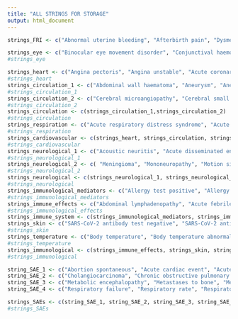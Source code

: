 ```yaml
---
title: "ALL STRINGS FOR STORAGE"
output: html_document
---
```


```r
strings_FRI <- c("Abnormal uterine bleeding", "Afterbirth pain", "Dysmenorrhoea", "Female reproductive tract disorder", "Female sex hormone level", "Female reproductive tract disorder", "Alpha 1 foetoprotein abnormal", "Heavy menstrual bleeding", "Intermenstrual bleeding", "Intra-uterine contraceptive device removal", "Menstrual disorder", "Menstruation delayed", "Menstruation irregular", "Premenstrual syndrome", "Abortion spontaneous", "Abortion spontaneous incomplete", "Uterine leiomyoma", "Uterine haemorrhage", "Uterine spasm", "Bradycardia foetal", "Biopsy foetal", "Bradycardia foetal", "Foetal cystic hygroma", "Foetal death", "Foetal exposure during pregnancy", "Foetal heart rate abnormal", "Foetal hypokinesia", "Foetal non-stress test abnormal", "Female sex hormone level", "Amenorrhoea", "Hypomenorrhoea", "Menopause", "Menorrhagia", "Oligomenorrhoea", "Polymenorrhoea", "Postmenopausal haemorrhage", "Postmenopause", "Vaginal discharge", "Vaginal disorder", "Vaginal erosion", "Vaginal haemorrhage", "Vaginal lesion", "Vaginal infection", "Vulvovaginal mycotic infection", "Vulval ulceration", "Vulval abscess", "Vulva cyst", "Cervix inflammation", "Adenocarcinoma of the cervix", "Cervix carcinoma", "Amniorrhoea", "Amniotic cavity infection", "Amniotic membrane rupture test positive", "Amniotic fluid index decreased")
```
```r
strings_eye <- c("Binocular eye movement disorder", "Conjunctival haemorrhage", "Conjunctival hyperaemia", "Conjunctivitis", "Conjunctivitis allergic", "Eye contusion", "Eye discharge", "Eye disorder", "Eye haemorrhage", "Eye infection", "Eye inflammation", "Eye irritation", "Eye movement disorder", "Eye pain", "Eye paraesthesia", "Eye pruritus", "Eye swelling", "Eyelid contusion", "Eyelid disorder", "Eyelid function disorder", "Eyelid irritation", "Eyelid mrgin crusting", "Eyelid oedema", "Eyelid ptosis", "Eyelid rash", "Eyelid sensory disorder", "Eyelids pruritis", "Nystagmus", "Ocular discomfort", "Ocular hyperaemia", "Ophthalmic herpes simplex", "Ophthalmological examination", "Ophthalmological examination abnormal", "Ocular icterus", "Pupil fixed", "Retinal haemorrhage", "Retinal vein occlusion", "Scleral disorder", "Scleritis", "Swelling of eyelid", "Vision blurred", "Visual acuity reduced", "Visual field defect", "Visual impairment", "Visual tracking test abnormal", "Vitreous detachment", "Vitreous floaters", "Uveitis")
#strings_eye
```
```r
strings_heart <- c("Angina pectoris", "Angina unstable", "Acute coronary syndrome", "Angioedema", "Angiogram abnormal", "Angiopathy", "Angiplasty", "Aortic arteriosclerosis", "Aortic valve calcification", "Aortic valve incompetence", "Arrhythmia", "Atelectasis", "Atrial tachycardia", "Arteriogram carotid abnormal", "Arteriogram coronary abnormal", "Arteriospasm coronary", "Arteriovenous fistula aneurysm", "Atrial enlargement", "Atrial flutter", "Atrial tachycardia", "Cardiac ablation", "Cardiac arrest", "Cardiac discomfort", "Cardiac disorder", "Cardiac failure chronic", "Cardiac failure congestive", "Cardiac flutter", "Cardiac monitoring abnormal", "Cardiac murmur", "Cardiac pademaker evaluation", "Cardiac stress test", "Cardiac telemetry abnormal", "Cardio-respiratory arrest", "Cardiogenic shock", "Cardiomegaly", "Cardiomyopathy", "Cardioversion", "Carotid arteriosclerosis", "Chest pain", "Coronary arterial stent insertion", "Coronary artery bypass", "Coronary artery disease", "Coronary artery occlusion", "Coronary artery stenosis", "Echocardiogram abnormal", "Electrocardiogram", "Electrocardiogram abnormal", "Electrocardiogram ambulatory", "Electrocardiogram ambulatory abnormal", "Electrocardiogram change", "Electrocardiogram PR prolongation", "Electrocardiogram PR shortened", "Electrocardiogram Q wave abnormal", "Electrocardiogram QRS complex abnormal", "Electrocardiogram QT prolonged", "Electrocardiogram ST segment abnormal", "Electrocardiogram ST segment depression", "Electrocardiogram ST segment elevation", "Endocarditis", "Electrocardiogram T wave abnormal", "Electrocardiogram T wave inversion", "Electrocardiogram T wave peaked", "Foetal heart rate abnormal", "Heart rate abnormal", "Heart rate decreased", "Heart rate increased", "Heart rate irregular", "Heart sounds abnormal", "Heart valve incompetence", "Hypertension", "Magnetic resonance imaging heart", "Microvascular coronary artery disease", "Myocardial infarction", "Myocardial necrosis marker", "Myocardial necrosis marker increased", "Myocardial strain", "Myocarditis", "Palpitations", "Pericardial effusion", "Pericarditis", "Right atrial dilatation", "Right ventricular dilatation", "Right ventricular dysfunction", "Right ventricular ejection fraction decreased", "Right ventricular hypertrophy", "Right ventricular systolic pressure decreased", "Scan myocardial perfusion", "Sinus arrhythmia", "Supraventricular extrasystoles", "Supraventricular tachycardia", "Tachycardia", "Vascular test", "Vasoconstriction", "Vasodilatation", "Vein discolouration", "Venogram abnormal", "Venous stent insertion", "Ventricular arrhythmia", "Ventricular extrasystoles", "Ventricular fibrillation", "Ventricular tachycardia") 
#strings_heart
strings_circulation_1 <- c("Abdominal wall haematoma", "Aneurysm", "Aneurysm ruptured", "Angioedema", "Angiogram cerebral", "Angiogram cerebral abnormal", "Angiogram pulmonary abnormal", "Angiopathy", "Angioplasty", "Arteriogram carotid abnormal", "Arteriogram coronary abnormal", "Arteriosclerosis", "Arteriosclerosis coronary artery", "Arteriospasm coronary", "Arteriovenous fistula aneurysm", "Basal ganglia haemorrhage", "Blood 1,25-dihydroxycholecalciferol decreased", "Blood albumin decreased", "Blood albumin increased", "Blood alkaline phosphatase increased", "Blood beta-D-glucan increased", "Blood beta-D-glucan positive", "Blood bicarbonate decreased", "Blood bicarbonate increased", "Blood bilirubin decreased", "Blood bilirubin increased", "Blood bilirubin unconjugated", "Blood calcium", "Blood calcium decreased", "Blood chloride decreased", "Blood chloride increased", "Blood cholesterol", "Blood cholesterol increased", "Blood cholesterol decreased", "Blood corticotrophin", "Blood count abnormal", "Blood creatine increased", "Blood creatine abnormal", "Blood creatine phosphokinase abnormal", "Blood creatine phosphokinase decreased", "Blood creatine phosphokinase increased", "Blood creatine phosphokinase MB decreased", "Blood creatine phosphokinase MB increased", "Blood creatinine decreased", "Blood creatinine increased", "Blood culture", "Blood culture positive", "Blood disorder", "Blood fibrinogen", "Blood fibrinogen increased", "Blood gases abnormal", "Blood glucose abnormal", "Blood ketone body increased", "Blood glucose decreased", "Blood glucose increased", "Blood insulin increased", "Blood lactate dehydrogenase", "Blood lactate dehydrogenase increased", "Blood lactic acid", "Blood lactic acid decreased", "Blood lactic acid increased", "Blood magnesium decreased", "Blood magnesium increased", "Blood methaemoglobin", "Blood osmolarity decreased", "Blood osmolarity increased", "Blood parathyroid hormone increased", "Blood pH increased", "Blood phosphorus", "Blood phosphorus decreased", "Blood phosphorus increased", "Blood potassium decreased", "Blood potassium increased", "Blood pressure abnormal", "Blood pressure decreased", "Blood pressure diastolic abnormal", "Blood pressure diastolic increased", "Blood pressure fluctuation", "Blood pressure immeasurable", "Blood pressure increased", "Blood pressure measurement", "Blood pressure orthostatic abnormal", "Blood pressure systolic", "Blood pressure systolic abnormal", "Blood pressure systolic decreased", "Blood pressure systolic increased", "Blood smear test abnormal", "Blood sodium decreased", "Blood sodium increased", "Blood test", "Blood test abnormal", "Blood thyroid stimulating hormone", "Blood thyroid stimulating hormone decreased", "Blood triglycerides increased", "Blood urea decreased", "Blood urea increased", "Blood urea nitrogen/creatinine ratio", "Blood urea nitrogen/creatinine ratio decreased", "Blood urea nitrogen/creatinine ratio increased", "Blood uric acid", "Blood uric acid increased", "Carboxyhaemoglobin decreased", "Cerebellar haemorrhage", "Cerebral haemorrhage")
#strings_circulation_1
strings_circulation_2 <- c("Cerebral microangiopathy", "Cerebral small vessel ischaemic disease", "Cerebral ventricle dilatation", "Cerebrovascular accident", "Circulatory collapse", "Conjunctival haemorrhage", "Cyanosis", "Deep vein thrombosis", "Dizziness", "Dizziness postural", "Exercise tolerance decreased", "Eye haemorrhage", "Fatigue", "Fibrin D dimer increased", "Full blood count abnormal", "Gastrointestinal haemorrhage", "Glycosylated haemoglobin", "Glycosylated haemoglobin decreased", "Glycosylated haemoglobin increased", "Haemarthrosis", "Haematemesis", "Haematochezia", "Haematocrit decreased", "Haematocrit increased", "Haematological malignancy", "Haematoma", "Haematoma muscle", "Haematuria", "Haemodialysis", "Haemodynamic instability", "Haemolysis", "Haemoptysis", "Haemorrhage in pregnancy", "Haemolytic anaemia", "Haemoglobin abnormal", "Haemoglobin decreased", "Haemoptysis", "Haemorrhage", "Haemorrhage intracranial", "Haemorrhagic stroke", "Hypoxic-ischaemic encephalopathy", "Injection site bruising", "Injection site extravasation", "Injection site haematoma", "Injection site haemorrhage", "Injection site streaking", "Internal haemorrhage", "Intra-abdominal haemorrhage", "Intracerebral haematoma evacuation", "Ischaemia", "Ischaemic cardiomyopathy", "Ischaemic stroke", "Lacunar infarction", "Mean cell haemoglobin concentration decreased", "Mean cell haemoglobin concentration increased", "Mean cell haemoglobin decreased", "Mean cell haemoglobin increased", "Microembolism", "NIH stroke scale abnormal",  "Rectal haemorrhage", "Skin haemorrhage", "Subarachnoid haemorrhage", "Subdural haematoma", "Subdural haemorrhage", "Occult blood", "Occult blood positive", "Oxygen saturation abnormal", "Oxygen saturation decreased", "Oxygen therapy", "Pallor", "Penile haemorrhage", "Peripheral vein occlusion", "Phlebitis", "Platelet count", "Platelet count decreased", "Platelet count increased", "Platelet transfusion", "Poor peripheral circulation", "Posthaemorrhagic hydrocephalus", "Presyncope", "Pulse abnormal", "Pulse absent", "Red blood cell count abnormal", "Red blood cell count decreased", "Red blood cell count increased", "Red blood cell nucleated morphology", "Red blood cell nucleated morphology present", "Red blood cell rouleaux formation present", "Red blood cell schistocytes", "Red blood cell schistocytes present", "Red blood cell sedimentation rate", "Red blood cell sedimentation rate increased", "Retinal haemorrhage", "Retinal vein occlusion", "Sensation of blood flow", "Swelling", "Syncope", "Transient ischaemic attack", "Troponin", "Troponin increased", "Troponin I", "Troponin I increased", "Troponin T increased", "Thrombosis", "Upper gastrointestinal haemorrhage", "Uterine haemorrhage", "Vaginal haemorrhage", "Vascular test", "Vasculitis", "Vasoconstriction", "Vasodilatation", "Vein discolouration", "Vein disorder", "Vein rupture", "Venogram", "Venogram abnormal", "Venous stent insertion")
#strings_circulation_2
strings_circulation <- c(strings_circulation_1,strings_circulation_2)
#strings_circulation
strings_respiration <- c("Acute respiratory distress syndrome", "Acute respiratory failure", "Airway secretion clearance therapy", "Allergic respiratory symptom", "Alveolar lung disease", "Atelectasis", "Bilevel positive airway pressure", "Biopsy lung abnormal", "Breath sounds", "Breath sounds abnormal", "Breath sounds absent", "Bronchial hyperreactivity", "Bronchial secretion retention", "Bronchial wall thickening", "Bronchiectasis", "Bronchitis", "Bronchoscopy", "Bronchoscopy abnormal", "Bronchospasm", "Cardio-respiratory distress", "Chronic respiratory failure", "Chest X-ray abnormal", "Chronic obstructive pulmonary disease", "Continuous positive airway pressure", "Cough", "Dependence on respirator", "Dependence on oxygen therapy", "Dyspnoea", "Dyspnoea exertional", "Fraction of inspired oxygen", "Increased bronchial secretion", "Increased viscosity of upper respiratory secretion", "Interstitial lung disease", "Irregular breathing", "Laryngotracheobronchoscopy", "Lower respiratory tract congestion", "Lower respiratory tract infection", "Lung consolidation", "Lung disorder", "Lung hyperinflation", "Lung infiltration", "Lung neoplasm malignant", "Lung abscess", "Lung carcinoma cell type unspecified stage IV", "Lung consolidation", "Lung disorder", "Lung hyperinflation", "Lung infiltration", "Lung opacity", "Lung neoplasm malignant",  "Oxygen saturation abnormal", "Oxygen saturation decreased", "Oxygen therapy", "Mouth breathing", "Painful respiration", "Pleural effusion", "Pleurisy", "Pleuritic pain", "Pneumonia", "Pneumonia aspiration", "Pneumonitis", "Pneumonitis chemical", "Productive cough", "PO2 decreased", "Pulmonary congestion", "Pulmonary embolism", "Pulmonary hilar enlargement", "Pulmonary hypertension", "Pulmonary imaging procedure abnormal", "Pulmonary infarction", "Pulmonary oedema", "Pulmonary pain", "Pulmonary vascular disorder", "Rales", "Respiration abnormal", "Respiratory acidosis", "Respiratory arrest", "Respiratory depression", "Respiratory disorder", "Respiratory distress", "Respiratory failure", "Respiratory rate", "Respiratory rate decreased", "Respiratory rate increased", "Respiratory symptom", "Respiratory syncytial virus test negative", "Respiratory tract congestion", "Respiratory tract infection", "Respiratory tract oedema", "Respiratory viral panel", "Upper respiratory tract irritation", "Use of accessory respiratory muscles", "Resuscitation", "Sputum abnormal", "Sputum culture", "Upper-airway cough syndrome", "Use of accessory respiratory muscles" ,"Wheezing", "Venous oxygen partial pressure", "Venous oxygen saturation decreased")
#strings_respiration
strings_cardiovascular <- c(strings_heart, strings_circulation, strings_respiration)
#strings_cardiovascular
strings_neurological_1 <- c("Acoustic neuritis", "Acute disseminated encephalomyelitis", "Acute motor-sensory axonal neuropathy", "Ageusia", "Agitation", "Anti-neuronal antibody", "Aphasia", "Aphonia", "Areflexia", "Hallucination, auditory", "Autonomic nervous system imbalance", "Balance disorder", "Basal ganglia haemorrhage", "Basal ganglia stroke", "Biopsy brain", "Biopsy brain abnormal", "Brachial plexus injury", "Brain herniation", "Brain injury", "Brain midline shift", "Brain natriuretic peptide", "Brain natriuretic peptide increased", "Brain abscess", "Brain oedema", "Central nervous system inflammation", "Central nervous system lesion", "Cerebral artery occlusion", "Cerebral artery stenosis", "Cerebral atrophy", "Cerebral disorder", "Cerebral haemorrhage", "Cerebral infarction", "Cerebral microangiopathy", "Cerebral small vessel ischaemic disease", "Cerebral venous sinus thrombosis", "Cerebral ventricle dilatation", "Cerebrovascular accident", "Cervical spinal stenosis", "Coma", "Coma scale abnormal", "Computerised tomogram head abnormal", "Confabulation", "Confusional state", "Cranial nerve disorder", "Cranial nerve paralysis", "Deafness neurosensory", "Decompressive craniectomy", "Dementia", "Demyelination", "Demyelinating polyneuropathy", "Dental paraesthesia", "Depressed level of consciousness", "Depression", "Disorientation", "Dissociation", "Dissociative disorder", "Disturbance in attention", "Dysaesthesia", "Dyskinesia", "Electroencephalogram abnormal", "Encephalitis", "Euphoric mood", "Extraocular muscle paresis", "Eye paraesthesia", "Facial paralysis", "Focal dyscognitive seizures", "IVth nerve paralysis", "VIth nerve paralysis", "Gait disturbance", "Gait inability", "Gaze palsy", "Generalised tonic-clonic seizure", "Guillain-Barre syndrome", "Hallucination", "Hallucination, auditory", "Hallucination, visual", "Halo vision", "Hand-eye coordination impaired", "Head discomfort", "Headache", "Hemiparaesthesia", "Hemiparaesthesia teeth", "Herpes zoster infection neurological", "Hyperaesthesia", "Hyperaesthesia teeth", "Hypoaesthesia", "Hypoaesthesia eye", "Hypoaesthesia oral", "Incoherent", "Injected limb mobility decreased", "Injection site hypoaesthesia", "Injection site movement impairment", "Injection site muscle weakness", "Injection site nerve damage", "Injection site pain", "Intranasal hypoaesthesia", "Laryngeal tremor", "Limb immobilisation", "Lumbar puncture abnormal", "Lumbar spinal stenosis", "Magnetic resonance imaging brain", "Magnetic resonance imaging brain abnormal", "Magnetic resonance imaging spinal abnormal", "May-Thurner syndrome", "Memory impairment")
#strings_neurological_1
strings_neurological_2 <- c( "Meningioma", "Mononeuropathy", "Motion sickness", "Motor dysfunction", "Multiple sclerosis relapse", "Muscle atrophy",  "Muscle contractions involuntary", "Muscle contracture",  "Muscle disorder", "Muscle spasms", "Muscle spasticity", "Muscle twitching", "Muscular weakness", "Myalgia", "N-terminal prohormone brain natriuretic peptide increased", "Nerve block", "Nerve compression", "Nerve conduction studies abnormal", "Nerve injury", "Nervous system disorder", "Neurologic neglect syndrome", "Neurological examination", "Neurological examination abnormal", "Neurological symptom", "Neuropathy peripheral", "Optic ischaemic neuropathy", "Pain", "Paraesthesia", "Paraesthesia ear", "Paraesthesia oral", "Paralysis", "Partial seizures", "Perfusion brain scan", "Perfusion brain scan abnormal", "Peripheral motor neuropathy", "Peripheral sensorimotor neuropathy", "Peroneal nerve palsy", "Pharyngeal hypoaesthesia", "Pharyngeal paraesthesia", "Phonophobia", "Photopsia", "Polyneuropathy", "Posterior reversible encephalopathy syndrome", "Posturing", "Prohormone brain natriuretic peptide", "Psychogenic seizure", "Pulseless electrical activity", "Pupil fixed", "Scan brain", "Seizure", "Seizure cluster", "Seizure like phenomena", "Self esteem decreased", "Sensation of foreign body", "Sensitive skin", "Sensory disturbance", "Sensory loss", "Sleep apnoea syndrome", "Sleep disorder", "Slow response to stimuli", "Slow speech", "Sluggishness", "Small fibre neuropathy", "Somnolence", "Speech disorder", "Speech sound disorder", "Spinal cord lipoma", "Spinal disorder", "Spinal osteoarthritis", "Spinal nerve stimulator implantation", "Spinal operation", "Spinal pain", "Spinal retrolisthesis", "Spinal stenosis", "Spinal X-ray abnormal", "Staring", "Subarachnoid haemorrhage", "Taste disorder", "Thinking abnormal", "Tinnitus", "Tongue biting", "Tongue movement disturbance", "Tongue spasm", "Tremor", "Tunnel vision", "Unresponsive to stimuli", "Upper motor neurone lesion", "Vertigo", "Vestibular neuronitis", "Vision blurred", "Visual acuity reduced", "Visual impairment", "Visual tracking test abnormal", "White matter lesion")
#strings_neurological_2
strings_neurological <- c(strings_neurological_1, strings_neurological_2)
#strings_neurological
strings_immunological_mediators <- c("Allergy test positive", "Allergy to vaccine", "Anaphylactic reaction", "Anaphylactic shock", "Anaphylactoid reaction", "Antibody test abnormal", "Antineutrophil cytoplasmic antibody", "Antineutrophil cytoplasmic antibodyincreased", "Antineutrophil cytoplasmic antibody positive", "Antinuclear antibody positive", "Antiphospholipid antibodies positive", "Autoantibody positive", "Band neutrophil count", "Band neutrophil percentage", "Band neutrophil percentage decreased", "Band neutrophil percentage increased", "Basophil count decreased", "Basophil count increased", "Basophil percentage decreased", "Basophil percentage increased", "Blood immunoglobulin A", "Blood immunoglobulin A decreased", "Blood immunoglobulin A increased", "Blood immunoglobulin E", "Blood immunoglobulin E decreased", "Blood immunoglobulin E increased", "Blood immunoglobulin G", "Blood immunoglobulin G increased", "Blood immunoglobulin M", "Blood immunoglobulin M decreased", "Blood immunoglobulin M increased", "CD4 lymphocyte percentage decreased", "CD4 lymphocytes", "C-reactive protein", "C-reactive protein decreased", "C-reactive protein increased", "Cardiolipin antibody negative", "Complement factor", "Complement factor C4", "CSF immunoglobulin G index", "CSF immunoglobulin increased", "CSF lymphocyte count abnormal", "CSF lymphocyte count increased", "CSF neutrophil count increased", "CSF white blood cell count increased", "Cytokine release syndrome", "Differential white blood cell count abnormal", "Drug hypersensitivity", "Drug reaction with eosinophilia and systemic symptoms", "Eczema", "Eosinophil count", "Eosinophil count decreased", "Eosinophil count increased", "Eosinophil percentage", "Eosinophil percentage decreased", "Eosinophil percentage increased", "Epstein-Barr virus antigen positive", "Haemophagocytic lymphohistiocytosis", "Hepatitis B antigen positive", "Hepatitis B surface antigen", "Hepatitis E antigen positive", "Histamine intolerance", "Histamine level increased", "Immature granulocyte count increased", "Immature granulocyte percentage increased", "Immune complex assay", "Immune system disorder", "Immune thrombocytopenia", "Immunisation", "Immunodeficiency", "Immunoglobulin therapy", "Immunoglobulins", "Immunology test", "Immunosuppression", "Inflammatory marker increased", "Interleukin level", "Leukocytosis", "Lip erythema", "Lymph node pain", "Lymph node palpable", "Lymphocyte count", "Lymphocyte count abnormal", "Lymphocyte count decreased", "Lymphocyte count increased", "Lymphocyte percentage decreased", "Lymphocyte percentage increased", "Monocyte count", "Monocyte count decreased", "Monocyte count increased", "Monocyte percentage decreased", "Monocyte percentage increased", "Neutrophil count", "Neutrophil count decreased", "Neutrophil count increased", "Neutrophil function test abnormal", "Neutrophil percentage decreased", "Neutrophil percentage increased", "Neutrophil toxic granulation present", "Neutrophilia", "Prostatic specific antigen increased", "Sputum abnormal", "Stress", "Systemic inflammatory response syndrome", "T-lymphocyte count", "T-lymphocyte count abnormal", "T-lymphocyte count decreased", "T-lymphocyte count increased", "Vaccine positive rechallenge", "White blood cell count", "White blood cell count abnormal", "White blood cell count decreased", "White blood cell count increased", "White blood cell morphology abnormal", "White blood cells urine positive")
#strings_immunological_mediators
strings_immune_effects <- c("Abdominal lymphadenopathy", "Acute febrile neutrophilic dermatosis", "Alopecia", "Anal erythema", "Anaphylactic reaction", "Anaphylactic shock", "Anaphylactoid reaction", "Anxiety", "Appendicitis", "Appendicitis perforated", "Arthralgia", "Arthritis", "Arthritis bacterial", "Asthma", "Autoimmune demyelinating disease", "Autoimmune disorder", "Autoimmune thyroiditis", "Bacterial tracheitis", "Bronchitis", "Bursitis", "Butterfly rash", "Cellulitis", "Cheilitis", "Cholecystitis", "Cholecystitis acute", "Cholecystitis chronic", "Cholecystitis infective", "Colitis", "Colitis ischaemic", "Complicated appendicitis", "Conjunctivitis", "Conjunctivitis allergic", "Cystitis", "Cytokine storm", "Dermatitis allergic", "Diabetes mellitus", "Diabetic ketoacidosis", "Diverticulitis", "Drug reaction with eosinophilia and systemic symptoms", "Dysgeusia", "Dysphagia", "Encephalomyelitis", "Eosinophilia", "Erythema", "Erythema multiforme", "Erythema nodosum", "Erythema of eyelid", "Gingival erythema", "Extensive swelling of vaccinated limb", "Eye inflammation", "Fasciitis", "Febrile convulsion", "Febrile neutropenia", "Focal peritonitis", "Hilar lymphadenopathy", "Guillain-Barre syndrome", "Hepatitis", "Hepatitis acute", "Herpes simplex", "Herpes simplex encephalitis", "Herpes simplex reactivation", "Herpes virus infection", "Herpes zoster", "Herpes zoster cutaneous disseminated", "Hidradenitis", "Hyperpyrexia", "Impaired driving ability", "Impaired work ability", "Immediate post-injection reaction", "Immune thrombocytopenia", "Inflammation", "Influenza A virus test positive", "Influenza like illness", "Influenza virus test positive", "Injection site abscess", "Injection site cellulitis", "Injection site discolouration", "Injection site discomfort", "Injection site erythema", "Injection site induration", "Injection site inflammation", "Injection site irritation", "Injection site joint pain", "Injection site joint swelling", "Injection site mass", "Injection site nodule", "Injection site oedema", "Injection site paraesthesia", "Injection site pruritus", "Injection site reaction", "Injection site swelling", "Injection site erythema", "Injection site lymphadenopathy",  "Iridocyclitis", "Labyrinthitis", "Laryngitis", "Leukopenia", "Lymphadenitis", "Lymphadenopathy", "Lymphadenopathy mediastinal", "Lymphoedema", "Lymphangitis", "Lymphopenia", "Malaise", "Mastitis", "May-Thurner syndrome", "Mediastinitis", "Meningitis", "Meningitis aseptic", "Meningitis viral", "Myelitis", "Mouth ulceration", "Mucosal inflammation", "Multiple allergies", "Multipathogen PCR test", "Multiple sclerosis relapse", "Mycoplasma test positive", "Myelitis transverse", "Nasopharyngitis", "Necrosis", "Neuritis", "Neutropenia", "Neutrophilia", "Nodular rash", "Noninfective encephalitis", "Noninfective gingivitis", "Ophthalmic herpes simplex", "Optic neuritis", "Oral herpes", "Oral mucosal blistering", "Oral viral infection", "Osteoarthritis", "Palindromic rheumatism", "Pancreatitis", "Pancreatitis acute", "Panophthalmitis", "Parkinsonism", "Peptostreptococcus infection", "Periarthritis", "Pharyngitis", "Poor quality sleep", "Pneumonia viral", "Pruritus", "Pyrexia", "Radiculitis brachial", "Rash", "Rash erythematous", "Rash macular", "Rash maculo-papular", "Rash morbilliform", "Rash papular", "Rash pruritic", "Reaction to excipient", "Reaction to previous exposure to any vaccine", "Rheumatoid arthritis", "Rhinitis", "Rosacea")
#strings_immunological_effects
strings_immune_system <- c(strings_immunological_mediators, strings_immune_effects)
strings_skin <- c("SARS-CoV-2 antibody test negative", "SARS-CoV-2 antibody test positive", "Scleritis", "Scrotal dermatitis", "Seasonal allergy", "Seborrhoea", "Secretion discharge", "Septic screen", "Serum sickness", "Spinal osteoarthritis", "Splenomegaly", "Sialoadenitis", "Sinusitis", "Splenic granuloma", "Staphylococcal bacteraemia", "Staphylococcal infection", "Staphylococcus test positive", "Status asthmaticus", "Stevens-Johnson syndrome", "Stomatitis", "Streptococcus test positive", "Synovitis", "Systemic lupus erythematosus", "Systemic lupus erythematosus rash", "Systemic scleroderma", "Tendonitis", "Tenosynovitis", "Thrombophlebitis", "Tongue erythema", "Tonsillitis", "Tracheitis", "Type III immune complex mediated reaction", "Ulnar neuritis", "Urosepsis", "Urticaria", "Uveitis", "Vaccination complication", "Vaccination site cellulitis", "Vaccination site erythema", "Vaginal ulceration", "Varicella zoster virus infection", "Vestibular neuronitis", "Viral cardiomyopathy", "Viral infection", "Viral pericarditis", "Viral rash", "Viral test positive", "Viral titre", "Vulvovaginal rash", "Acne", "Acute febrile neutrophilic dermatosis", "Biopsy skin", "Biopsy skin abnormal", "Blister", "Bullous haemorrhagic dermatosis", "Butterfly rash", "Cellulitis", "Chapped lips", "Contusion", "Dermatitis", "Dermatitis bullous", "Dermatitis contact", "Dermatitis exfoliative generalised", "Dry skin", "Exposure via skin contact", "Epidermal necrosis", "Eyelid rash", "Fungal infection", "Genital ulceration", "Hand dermatitis", "Haemorrhage subepidermal", "Herpes simplex", "Herpes simplex reactivation", "Herpes virus infection", "Herpes zoster", "Herpes zoster cutaneous disseminated", "Genital rash", "Increased tendency to bruise", "Injection site dryness", "Injection site hypersensitivity", "Injection site plaque", "Injection site rash", "Injection site scab", "Injection site urticaria", "Ischaemic skin ulcer", "Keratitis", "Lip blister", "Mouth ulceration", "Nail bed disorder", "Necrotising fasciitis", "Nipple pain", "Oedema mouth", "Oral contusion", "Oral herpes", "Oral mucosal blistering", "Oral viral infection", "Pain of skin", "Penile rash", "Petechiae", "Pruritus", "Psoriatic arthropathy", "Purpura", "Pustule", "Rash", "Rash erythematous", "Rash macular", "Rash maculo-papular", "Rash morbilliform", "Rash papular", "Rash pruritic", "Rash pustular", "Rash vesicular", "Rosacea", "Scab", "Scar", "Scratch", "Scrotal dermatitis", "Seborrhoea", "Sensitive skin", "Skin bacterial infection", "Skin burning sensation", "Skin culture", "Skin discolouration", "Skin discomfort", "Skin disorder", "Skin exfoliation", "Skin haemorrhage", "Skin hyperpigmentation", "Skin induration", "Skin irritation", "Skin odour abnormal", "Skin laceration", "Skin lesion", "Skin mass", "Skin plaque", "Skin reaction", "Skin sensitisation", "Skin swelling", "Skin tightness", "Skin test", "Skin test positive", "Skin tightness", "Skin ulcer", "Skin warm", "Systemic lupus erythematosus rash", "Systemic scleroderma", "Toxic epidermal necrolysis", "Ulcer", "Urticaria", "Vaccination site bruising", "Vaccination site irritation", "Vaccination site rash", "Viral rash", "Vulvovaginal rash", "Yellow skin")
#strings_skin
strings_temperature <- c("Body temperature", "Body temperature abnormal", "Body temperature decreased", "Body temperature increased", "Chills", "Cold sweat", "Exposure to extreme temperature", "Febrile neutropenia", "Feeling cold", "Feeling hot", "Feeling of body temperature change", "Flushing", "Hot flush", "Hyperpyrexia", "Hypothermia", "Injection site coldness", "Injection site warmth", "Night sweats", "Peripheral coldness", "Pyrexia", "Skin warm", "Temperature intolerance")
#strings_temperature
strings_immunological <- c(strings_immune_effects, strings_skin, strings_temperature)
#strings_immunological
```
```r
string_SAE_1 <- c("Abortion spontaneous", "Acute cardiac event", "Acute coronary syndrome", "Acute disseminated encephalomyelitis", "Acute left ventricular failure", "Acute monocytic leukaemia", "Acute motor-sensory axonal neuropathy", "Acute myeloid leukaemia", "Acute myocardial infarction", "Acute pulmonary oedema", "Acute respiratory distress syndrome", "Acute respiratory failure", "Administration site nerve damage", "Adrenal adenoma", "Adrenocortical insufficiency acute", "Adult failure to thrive", "Allodynia", "Alveolar lung disease", "Amyotrophic lateral sclerosis", "Anaphylactic reaction", "Anaphylactic shock", "Anaphylactoid reaction", "Aneurysm", "Aneurysm ruptured", "Angina pectoris", "Angina unstable", "Anuria", "Aortic aneurysm", "Aortic aneurysm rupture", "Aortic arteriosclerosis", "Aortic stenosis", "Aortic valve incompetence", "Aortic valve stenosis", "Appendicitis perforated", "Apraxia", "Arrhythmia", "Arteriogram carotid abnormal", "Arteriogram coronary abnormal", "Arteriosclerosis coronary artery", "Arteriovenous fistula aneurysm", "Atelectasis", "Atrial fibrillation", "Atrial septal defect", "Atrioventricular block", "Atrioventricular block first degree", "Atrioventricular block second degree", "Atypical pneumonia", "Autoimmune demyelinating disease", "Autopsy", "Axillary mass", "Bacteraemia", "Bacterial sepsis", "Basal ganglia haemorrhage", "Basal ganglia infarction", "Basal ganglia stroke", "Basilar artery occlusion", "Bedridden", "Bicytopenia", "Biopsy bone marrow abnormal", "Biopsy brain abnormal", "Biopsy lung abnormal", "Blindness", "Blood alkaline phosphatase increased", "Blood count abnormal", "Blood disorder", "Bone fragmentation", "Bone pain", "Brachial plexus injury", "Bradycardia", "Bradycardia foetal", "Bradykinesia", "Bradyphrenia", "Brain abscess", "Brain death", "Brain herniation", "Brain injury", "Brain midline shift", "Brain oedema", "Brain stem infarction", "Breath sounds abnormal", "Breath sounds absent", "Bronchial hyperreactivity", "Cardiac ablation", "Cardiac arrest", "Cardiac disorder", "Cardiac failure", "Cardiac failure acute", "Cardiac failure chronic", "Cardiac failure congestive", "Cardiac fibrillation", "Cardiac imaging procedure abnormal", "Cardiac monitoring abnormal", "Cardiac stress test abnormal", "Cardiac telemetry abnormal", "Cardio-respiratory arrest", "Cardio-respiratory distress", "Cardiogenic shock", "Cardiomegaly", "Cardiomyopathy", "Cardiovascular disorder", "Carotid arteriosclerosis", "Carotid artery occlusion", "Carotid pulse abnormal", "Catatonia", "Catheterisation cardiac", "Catheterisation cardiac abnormal", "Catheterisation venous", "Central cord syndrome", "Central nervous system inflammation", "Central nervous system lesion", "Cerebellar ataxia", "Cerebellar haemorrhage", "Cerebellar infarction", "Cerebellar stroke", "Cerebral arteriosclerosis", "Cerebral artery embolism", "Cerebral artery occlusion", "Cerebral artery stenosis", "Cerebral atrophy", "Cerebral disorder", "Cerebral haematoma", "Cerebral haemorrhage", "Cerebral infarction", "Cerebral ischaemia", "Cerebral microangiopathy", "Cerebral microhaemorrhage", "Cerebral small vessel ischaemic disease", "Cerebral venous sinus thrombosis", "Cerebral ventricle dilatation", "Cerebrovascular accident")
string_SAE_2 <- c("Cholangiocarcinoma", "Chronic obstructive pulmonary disease", "Chronic respiratory disease", "Chronic respiratory failure", "Circulatory collapse", "Colonoscopy abnormal", "Completed suicide", "Complex regional pain syndrome", "Complicated appendicitis", "Congenital anomaly", "Congestive cardiomyopathy", "Consciousness fluctuating", "Cor pulmonale", "Cor pulmonale acute", "Coronary artery thrombosis", "Cranial nerve injury", "Cranial nerve paralysis", "Craniocerebral injury", "Critical illness", "Cyanosis", "Cyclic vomiting syndrome", "Cytokine release syndrome", "Cytokine storm", "Deep vein thrombosis", "Defect conduction intraventricular", "Demyelinating polyneuropathy", "Demyelination", "Dependence on oxygen therapy", "Dependence on respirator", "Depersonalisation/derealisation disorder", "Diarrhoea haemorrhagic", "Diplegia", "Disseminated intravascular coagulation", "Diverticulitis intestinal perforated", "Diverticulum intestinal haemorrhagic", "Drug hypersensitivity", "Dysaesthesia", "Dysentery", "Dyskinesia", "Dyspnoea at rest", "Dyspnoea paroxysmal nocturnal", "Embolic cerebellar infarction", "Embolic cerebral infarction", "Embolic stroke", "Embolism", "Embolism venous", "Encephalitis", "Encephalomyelitis", "Encephalopathy", "End-tidal CO2 decreased", "Endocarditis", "Endotracheal intubation", "Endotracheal intubation complication", "Epidermal necrosis", "Face injury", "Facial neuralgia", "Facial paralysis", "Facial paresis", "Febrile convulsion", "Fine motor skill dysfunction", "Foetal death", "Foetal heart rate abnormal", "Foetal hypokinesia", "Generalised tonic-clonic seizure", "Haemorrhage intracranial", "Haemorrhagic stroke", "Death", "Heart rate abnormal", "Heart sounds abnormal", "Heart valve incompetence", "Hemiparesis", "Hepatic encephalopathy", "Hepatic vein thrombosis", "Hilar lymphadenopathy", "Hypercoagulation", "Hypertensive crisis", "Hypertensive emergency", "Hypertensive encephalopathy", "Hypertensive urgency", "Hypoxia", "Hypoxic-ischaemic encephalopathy", "Idiopathic intracranial hypertension", "Iliac vein occlusion", "Impaired self-care", "Impaired work ability", "Dyspnoea", "Internal haemorrhage", "Intestinal infarction", "Intra-abdominal haemorrhage", "Intracerebral haematoma evacuation", "Intracranial aneurysm", "Intracranial mass", "Intracranial pressure increased", "Intraductal papillary mucinous neoplasm", "Intraventricular haemorrhage", "Ischaemic cardiomyopathy", "Ischaemic stroke", "Lactic acidosis", "Lacunar infarction", "Lacunar stroke", "Left atrial dilatation", "Left atrial enlargement", "Left ventricular dysfunction", "Left ventricular end-diastolic pressure increased", "Left ventricular failure", "Left ventricular hypertrophy", "Leukocytosis", "Leukopenia", "Life support", "Loss of consciousness", "Loss of employment", "Loss of personal independence in daily activities", "Lower respiratory tract infection", "Lumbar puncture abnormal", "Lumbar spinal stenosis", "Lung abscess", "Lung hyperinflation", "Lung hypoinflation", "Lung infiltration", "Lung neoplasm malignant", "Lung opacity", "Magnetic resonance imaging brain abnormal", "Magnetic resonance imaging spinal abnormal", "Malignant nipple neoplasm female", "Mean platelet volume decreased", "Mean platelet volume increased", "Mechanical ventilation", "Medical induction of coma", "Meningioma", "Meningitis", "Meningitis aseptic", "Meningitis viral", "Mesenteric vein thrombosis")
string_SAE_3 <- c("Metabolic encephalopathy", "Metastases to bone", "Metastases to liver", "Microembolism", "Migraine", "Migraine with aura", "Mitral valve incompetence", "Mobility decreased", "Motor dysfunction", "Movement disorder", "Multiple organ dysfunction syndrome", "Multiple sclerosis relapse", "Muscle atrophy", "Muscle contractions involuntary", "Muscle contracture", "Muscle spasms", "Muscular weakness", "Musculoskeletal chest pain", "COVID-19", "Myelitis", "Myelitis transverse", "Myocardial infarction", "Myocardial ischaemia", "Myocardial necrosis marker increased", "Myocarditis", "Myosclerosis", "Asthenia", "Near death experience", "Necrosis", "Necrotising fasciitis", "Neoplasm malignant", "Nerve conduction studies abnormal", "Nerve injury", "Neuralgia", "Neuritis", "Neurological examination abnormal", "Neurological symptom", "Neuropathy peripheral", "NIH stroke scale abnormal", "Noninfective encephalitis", "Omental necrosis", "Ophthalmic artery thrombosis", "Ovarian necrosis", "Oxygen saturation decreased", "Oxygen therapy", "Packed red blood cell transfusion", "Painful respiration", "Pallor", "Palpitations", "Pancreatitis acute", "Paraesthesia", "Paralysis", "Partial seizures", "PCO2 decreased", "PCO2 increased", "Pelvic haemorrhage", "Pelvic venous thrombosis", "Penile haemorrhage", "Perfusion brain scan abnormal", "Pericarditis", "Peripheral motor neuropathy", "Peripheral nerve injury", "Peripheral nerve palsy", "Peripheral sensorimotor neuropathy", "Peripheral sensory neuropathy", "Peripheral vein occlusion", "Pharyngeal hypoaesthesia", "Pharyngeal paraesthesia", "Platelet aggregation decreased", "Platelet count abnormal", "Platelet count decreased", "Platelet count increased", "Pleural effusion", "Pleural thickening", "Pneumonia", "Pneumonia aspiration", "Pneumonia bacterial", "Pneumonia viral", "Pneumonitis", "Pneumonitis chemical", "Pneumothorax", "Portal vein thrombosis", "Posthaemorrhagic hydrocephalus", "Premature baby", "Premature delivery", "Premature labour", "Premature rupture of membranes", "Premature separation of placenta", "Preterm premature rupture of membranes", "Psychomotor hyperactivity", "Psychomotor skills impaired", "Pulmonary congestion", "Pulmonary embolism", "Pulmonary function test abnormal", "Pulmonary granuloma", "Pulmonary hilar enlargement", "Pulmonary hilum mass", "Pulmonary hypertension", "Pulmonary imaging procedure abnormal", "Pulmonary infarction", "Pulmonary mass", "Pulmonary oedema", "Pulmonary pain", "Pulmonary pneumatocele", "Pulmonary vascular disorder", "Pulse abnormal", "Pulse absent", "Pulseless electrical activity", "Radial pulse abnormal", "Reaction to excipient", "Reaction to preservatives", "Reaction to previous exposure to any vaccine", "Reactogenicity event", "Rectal haemorrhage", "Red blood cell count abnormal", "Renal embolism", "Renal failure", "Renal function test abnormal", "Respiration abnormal", "Respiratory acidosis", "Respiratory arrest", "Respiratory depression", "Respiratory disorder", "Respiratory distress")
string_SAE_4 <- c("Respiratory failure", "Respiratory rate", "Respiratory rate decreased", "Respiratory rate increased", "Respiratory symptom", "Respiratory tract congestion", "Respiratory tract infection", "Resuscitation", "Retinal artery occlusion", "Retinal artery thrombosis", "Retinal haemorrhage", "Retinal infarction", "Retinal ischaemia", "Retinal oedema", "Retinal tear", "Retinal vascular occlusion", "Retinal vein occlusion", "Retroperitoneal effusion", "Retroperitoneal oedema", "Rhabdomyolysis", "Right atrial dilatation", "Right ventricular dilatation", "Right ventricular dysfunction", "Right ventricular ejection fraction decreased", "Right ventricular hypertrophy", "Right ventricular systolic pressure decreased", "Ruptured cerebral aneurysm", "Sarcoidosis", "Scan with contrast abnormal", "Screaming", "Seizure", "Seizure cluster", "Seizure like phenomena", "Sepsis", "Septic encephalopathy", "Septic shock", "Shock", "Shock symptom", "Shoulder injury related to vaccine administration", "Silent myocardial infarction", "Sinus arrest", "Sinus arrhythmia", "Sinus bradycardia", "Sinus tachycardia", "Slow response to stimuli", "Spinal cord lipoma", "Spinal pain", "Spleen disorder", "Splenic infarction", "Staphylococcal sepsis", "Stiff person syndrome", "Stillbirth", "Subarachnoid haemorrhage", "Subdural haemorrhage", "Sudden cardiac death", "Sudden death", "Sudden hearing loss", "Sudden infant death syndrome", "Sudden visual loss", "Suicidal ideation", "Superinfection", "Superior sagittal sinus thrombosis", "Supraventricular extrasystoles", "Supraventricular tachycardia", "Surgery", "Suspected COVID-19", "Systemic inflammatory response syndrome", "Systemic lupus erythematosus rash", "Systolic hypertension", "Tachyarrhythmia", "Tachycardia", "Tachyphrenia", "Tachypnoea", "Terminal state", "Thalamic infarction", "Thinking abnormal", "Thrombotic stroke", "Tonic convulsion", "Toxic encephalopathy", "Toxic epidermal necrolysis", "Transient ischaemic attack", "Transverse sinus thrombosis", "Traumatic haemorrhage", "Troponin I increased", "Troponin increased", "Troponin T increased", "Type III immune complex mediated reaction", "Type IV hypersensitivity reaction", "Ulnar neuritis", "Ultrasound scan vagina abnormal", "Undifferentiated connective tissue disease", "Unresponsive to stimuli", "Upper motor neurone lesion", "Urinary bladder haemorrhage", "Urosepsis", "Use of accessory respiratory muscles", "Uterine contractions abnormal", "Vagus nerve disorder", "Vein rupture", "Vena cava embolism", "Venous oxygen saturation decreased", "Ventricular arrhythmia", "Ventricular extrasystoles", "Ventricular fibrillation", "Ventricular hypokinesia", "Ventricular tachycardia", "Vertebral artery occlusion", "Vertebral foraminal stenosis", "Vertebral lateral recess stenosis", "VIIIth nerve injury", "Visual impairment", "Vital functions abnormal", "VIth nerve paralysis", "Vitreous detachment", "Vocal cord paralysis", "Walking distance test abnormal", "Wall motion score index abnormal", "White matter lesion", "Withdrawal of life support")

strings_SAEs <- c(string_SAE_1, string_SAE_2, string_SAE_3, string_SAE_4)
#strings_SAEs
```
